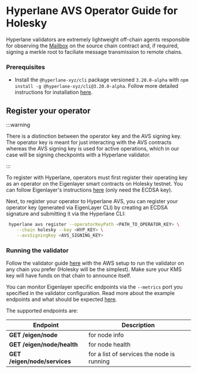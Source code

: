 # Hyperlane AVS Operator Guide for Holesky

Hyperlane validators are extremely lightweight off-chain agents responsible for observing the [Mailbox](../protocol/mailbox.mdx) on the source chain contract and, if required, signing a merkle root to faciliate message transmission to remote chains.

### Prerequisites

- Install the `@hyperlane-xyz/cli` package versioned `3.20.0-alpha` with `npm install -g @hyperlane-xyz/cli@3.20.0-alpha`. Follow more detailed instructions for installation [here](https://docs.hyperlane.xyz/docs/reference/cli).

## Register your operator

:::warning

There is a distinction between the operator key and the AVS signing key. The operator key is meant for just interacting with the AVS contracts whereas the AVS signing key is used for active operations, which in our case will be signing checkpoints with a Hyperlane validator.

:::

To register with Hyperlane, operators must first register their operating key as an operator on the Eigenlayer smart contracts on Holesky testnet. You can follow Eigenlayer's instructions [here](https://docs.eigenlayer.xyz/eigenlayer/operator-guides/operator-installation#operator-configuration-and-registration) (only need the ECDSA key).

Next, to register your operator to Hyperlane AVS, you can register your operator key (generated via EigenLayer CLI) by creating an ECDSA signature and submitting it via the Hyperlane CLI:

```bash
 hyperlane avs register --operatorKeyPath <PATH_TO_OPERATOR_KEY> \
    --chain holesky --key <HYP_KEY> \
    --avsSigningKey <AVS_SIGNING_KEY>
```

### Running the validator

Follow the validator guide [here](../operate/validators/run-validators.mdx) with the AWS setup to run the validator on any chain you prefer (Holesky will be the simplest). Make sure your KMS key will have funds on that chain to announce itself.

You can monitor Eigenlayer specific endpoints via the `--metrics` port you specified in the validator configuration. Read more about the example endpoints and what should be expected [here](https://docs.eigenlayer.xyz/eigenlayer/avs-guides/spec/api/).

The supported endpoints are:

| Endpoint                     | Description                                |
| ---------------------------- | ------------------------------------------ |
| **GET /eigen/node**          | for node info                              |
| **GET /eigen/node/health**   | for node health                            |
| **GET /eigen/node/services** | for a list of services the node is running |
